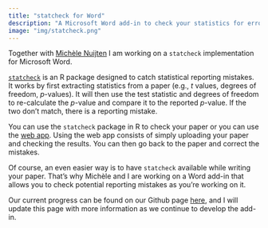 ```yaml
---
title: "statcheck for Word"
description: "A Microsoft Word add-in to check your statistics for errors."
image: "img/statcheck.png"
---
```


Together with [Michèle Nuijten](https://mbnuijten.com) I am working on a `statcheck` implementation for Microsoft Word. 

[`statcheck`](https://cran.r-project.org/web/packages/statcheck/index.html) is an R package designed to catch statistical reporting mistakes. It works by first extracting statistics from a paper (e.g., *t* values, degrees of freedom, *p*-values). It will then use the test statistic and degrees of freedom to re-calculate the *p*-value and compare it to the reported *p*-value. If the two don't match, there is a reporting mistake. 

You can use the `statcheck` package in R to check your paper or you can use the [web app](http://statcheck.io). Using the web app consists of simply uploading your paper and checking the results. You can then go back to the paper and correct the mistakes.

Of course, an even easier way is to have `statcheck` available while writing your paper. That's why Michèle and I are working on a Word add-in that allows you to check potential reporting mistakes as you're working on it.

Our current progress can be found on our Github page [here](https://github.com/WillemSleegers/statcheck-word), and I will update this page with more information as we continue to develop the add-in.